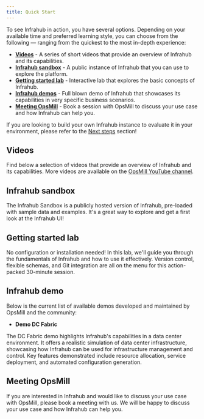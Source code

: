 ```yaml
---
title: Quick Start
---
```


To see Infrahub in action, you have several options. Depending on your available time and preferred learning style, you can choose from the following — ranging from the quickest to the most in-depth experience:

- **[Videos](#videos)** - A series of short videos that provide an overview of Infrahub and its capabilities.
- **[Infrahub sandbox](#infrahub-sandbox)** - A public instance of Infrahub that you can use to explore the platform.
- **[Getting started lab](#getting-started-lab)** - Interactive lab that explores the basic concepts of Infrahub.
- **[Infrahub demos](#infrahub-demo)** - Full blown demo of Infrahub that showcases its capabilities in very specific business scenarios.
- **[Meeting OpsMill](#meeting-opsmill)** - Book a session with OpsMill to discuss your use case and how Infrahub can help you.

If you are looking to build your own Infrahub instance to evaluate it in your environment, please refer to the [Next steps](#infrahub-demo) section!

## Videos

Find below a selection of videos that provide an overview of Infrahub and its capabilities. More videos are available on the [OpsMill YouTube channel](https://www.youtube.com/@OpsMill).

<center>
  <VideoPlayer url='https://youtu.be/c5YbZoEpcDs?si=6iARuul7TuGVhl2A' light />
</center>

<center>
  <VideoPlayer url='https://youtu.be/_I7liNBkNC8?si=TknqM4a6A9x892Fl' light />
</center>

<center>
  <VideoPlayer url='https://youtu.be/OAXk3dKKgf0?si=who6Ot7DNnrxqPcl' light />
</center>

<ReferenceLink title="OpsMill YouTube Channel" url="https://www.youtube.com/@OpsMill" openInNewTab />

## Infrahub sandbox

The Infrahub Sandbox is a publicly hosted version of Infrahub, pre-loaded with sample data and examples. It's a great way to explore and get a first look at the Infrahub UI!

<ReferenceLink title="Infrahub Public Sandbox" url="https://demo.infrahub.app/login" openInNewTab />

## Getting started lab

No configuration or installation needed! In this lab, we'll guide you through the fundamentals of Infrahub and how to use it effectively. Version control, flexible schemas, and Git integration are all on the menu for this action-packed 30-minute session.

<ReferenceLink title="Getting Started Lab" url="https://opsmill.instruqt.com/pages/labs" openInNewTab />

## Infrahub demo

Below is the current list of available demos developed and maintained by OpsMill and the community:

- **Demo DC Fabric**

The DC Fabric demo highlights Infrahub's capabilities in a data center environment. It offers a realistic simulation of data center infrastructure, showcasing how Infrahub can be used for infrastructure management and control. Key features demonstrated include resource allocation, service deployment, and automated configuration generation.

<ReferenceLink title="Demo DC Fabric" url="https://docs.infrahub.app/demo/demo-dc-fabric" openInNewTab />

## Meeting OpsMill

If you are interested in Infrahub and would like to discuss your use case with OpsMill, please book a meeting with us. We will be happy to discuss your use case and how Infrahub can help you.

<ReferenceLink title="Book a meeting with OpsMill" url="https://cal.com/pete-crocker/ac3-infrahub-demo" openInNewTab />